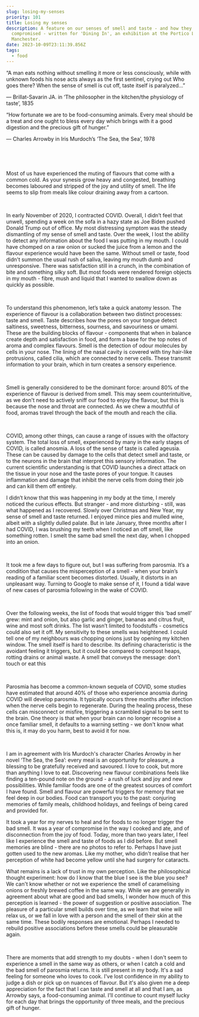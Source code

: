 ```yaml
---
slug: losing-my-senses
priority: 101
title: Losing my senses
description: A feature on our senses of smell and taste - and how they can be
  compromised - written for 'Dining In', an exhibition at the Portico Library in
  Manchester.
date: 2023-10-09T23:11:39.856Z
tags:
  - food
---
```

“A man eats nothing without smelling it more or less consciously, while with unknown foods his nose acts always as the first sentinel, crying out Who goes there? When the sense of smell is cut off, taste itself is paralyzed...”

― Brillat-Savarin JA. in ‘The philosopher in the kitchen/the physiology of taste’, 1835

“How fortunate we are to be food-consuming animals. Every meal should be a treat and one ought to bless every day which brings with it a good digestion and the precious gift of hunger.”

― Charles Arrowby in Iris Murdoch’s ‘The Sea, the Sea’, 1978

 

 

Most of us have experienced the muting of flavours that come with a common cold. As your synesis grow heavy and congested, breathing becomes laboured and stripped of the joy and utility of smell. The life seems to slip from meals like colour draining away from a cartoon.

 

In early November of 2020, I contracted COVID. Overall, I didn’t feel that unwell, spending a week on the sofa in a hazy state as Joe Biden pushed Donald Trump out of office. My most distressing symptom was the steady dismantling of my sense of smell and taste. Over the week, I lost the ability to detect any information about the food I was putting in my mouth. I could have chomped on a raw onion or sucked the juice from a lemon and the flavour experience would have been the same. Without smell or taste, food didn't summon the usual rush of saliva, leaving my mouth dumb and unresponsive. There was satisfaction still in a crunch, in the combination of bite and something silky soft. But most foods were rendered foreign objects in my mouth - fibre, mush and liquid that I wanted to swallow down as quickly as possible.

 

To understand this phenomenon, let’s take a quick anatomy lesson. The experience of flavour is a collaboration between two distinct processes: taste and smell. Taste describes how the pores on your tongue detect saltiness, sweetness, bitterness, sourness, and savouriness or umami. These are the building blocks of flavour - components that when in balance create depth and satisfaction in food, and form a base for the top notes of aroma and complex flavours. Smell is the detection of odour molecules by cells in your nose. The lining of the nasal cavity is covered with tiny hair-like protrusions, called cilia, which are connected to nerve cells. These transmit information to your brain, which in turn creates a sensory experience.

 

Smell is generally considered to be the dominant force: around 80% of the experience of flavour is derived from smell. This may seem counterintuitive, as we don't need to actively sniff our food to enjoy the flavour, but this is because the nose and throat are connected. As we chew a mouthful of food, aromas travel through the back of the mouth and reach the cilia.

 

COVID, among other things, can cause a range of issues with the olfactory system. The total loss of smell, experienced by many in the early stages of COVID, is called anosmia. A loss of the sense of taste is called ageusia. These can be caused by damage to the cells that detect smell and taste, or to the neurons in the brain that interpret this sensory information. The current scientific understanding is that COVID launches a direct attack on the tissue in your nose and the taste pores of your tongue. It causes inflammation and damage that inhibit the nerve cells from doing their job and can kill them off entirely. 



I didn’t know that this was happening in my body at the time, I merely noticed the curious effects. But stranger - and more disturbing - still, was what happened as I recovered. Slowly over Christmas and New Year, my sense of smell and taste returned. I enjoyed mince pies and mulled wine, albeit with a slightly dulled palate. But in late January, three months after I had COVID, I was brushing my teeth when I noticed an off smell, like something rotten. I smelt the same bad smell the next day, when I chopped into an onion.

 

It took me a few days to figure out, but I was suffering from parosmia. It’s a condition that causes the misperception of a smell - when your brain’s reading of a familiar scent becomes distorted. Usually, it distorts in an unpleasant way. Turning to Google to make sense of it, I found a tidal wave of new cases of parosmia following in the wake of COVID. 

 

Over the following weeks, the list of foods that would trigger this ‘bad smell’ grew: mint and onion, but also garlic and ginger, bananas and citrus fruit, wine and most soft drinks. The list wasn’t limited to foodstuffs - cosmetics could also set it off. My sensitivity to these smells was heightened. I could tell one of my neighbours was chopping onions just by opening my kitchen window. The smell itself is hard to describe. Its defining characteristic is the avoidant feeling it triggers, but it could be compared to compost heaps, rotting drains or animal waste. A smell that conveys the message: don’t touch or eat this

 

Parosmia has become a common-known sequela of COVID, some studies have estimated that around 40% of those who experience anosmia during COVID will develop parosmia. It typically occurs three months after infection when the nerve cells begin to regenerate. During the healing process, these cells can misconnect or misfire, triggering a scrambled signal to be sent to the brain. One theory is that when your brain can no longer recognise a once familiar smell, it defaults to a warning setting - we don't know what this is, it may do you harm, best to avoid it for now.

 

I am in agreement with Iris Murdoch's character Charles Arrowby in her novel ‘The Sea, the Sea’: every meal is an opportunity for pleasure, a blessing to be gratefully received and savoured. I love to cook, but more than anything I love to eat. Discovering new flavour combinations feels like finding a ten-pound note on the ground - a rush of luck and joy and new possibilities. While familiar foods are one of the greatest sources of comfort I have found. Smell and flavour are powerful triggers for memory that we feel deep in our bodies. Food can transport you to the past: conjuring memories of family meals, childhood holidays, and feelings of being cared and provided for. 



It took a year for my nerves to heal and for foods to no longer trigger the bad smell. It was a year of compromise in the way I cooked and ate, and of disconnection from the joy of food. Today, more than two years later, I feel like I experience the smell and taste of foods as I did before. But smell memories are blind - there are no photos to refer to. Perhaps I have just gotten used to the new aromas. Like my mother, who didn't realise that her perception of white had become yellow until she had surgery for cataracts.



What remains is a lack of trust in my own perception. Like the philosophical thought experiment: how do I know that the blue I see is the blue you see? We can't know whether or not we experience the smell of caramelising onions or freshly brewed coffee in the same way. While we are generally in agreement about what are good and bad smells, I wonder how much of this perception is learned - the power of suggestion or positive association. The pleasure of a particular smell builds over time, as we learn that wine will relax us, or we fall in love with a person and the smell of their skin at the same time. These bodily responses are emotional. Perhaps I needed to rebuild positive associations before these smells could be pleasurable again. 

 

There are moments that add strength to my doubts - when I don't seem to experience a smell in the same way as others, or when I catch a cold and the bad smell of parosmia returns. It is still present in my body. It's a sad feeling for someone who loves to cook. I've lost confidence in my ability to judge a dish or pick up on nuances of flavour. But it's also given me a deep appreciation for the fact that I can taste and smell at all and that I am, as Arrowby says, a food-consuming animal. I’ll continue to count myself lucky for each day that brings the opportunity of three meals, and the precious gift of hunger.